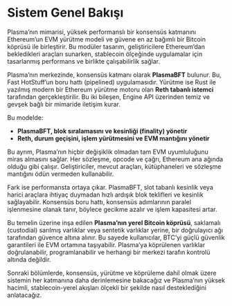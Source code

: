 # Sistem Genel Bakışı

Plasma’nın mimarisi, yüksek performanslı bir konsensüs katmanını Ethereum’un EVM yürütme modeli ve güvene en az bağımlı bir Bitcoin köprüsü ile birleştirir. Bu modüler tasarım, geliştiricilere Ethereum’dan bekledikleri araçları sunarken, stablecoin ölçeğinde uygulamalar için tasarlanmış performans ve birlikte çalışabilirlik sağlar.

Plasma’nın merkezinde, konsensüs katmanı olarak **PlasmaBFT** bulunur. Bu, Fast HotStuff’un boru hattı (pipelined) uygulamasıdır. Yürütme ise Rust ile yazılmış modern bir Ethereum yürütme motoru olan **Reth tabanlı istemci** tarafından gerçekleştirilir. Bu iki bileşen, Engine API üzerinden temiz ve gevşek bağlı bir mimaride iletişim kurar.

Bu modelde:

* **PlasmaBFT, blok sıralamasını ve kesinliği (finality) yönetir**
* **Reth, durum geçişini, işlem yürütmesini ve EVM mantığını yönetir**

Bu ayrım, Plasma’nın hiçbir değişiklik olmadan tam EVM uyumluluğunu miras almasını sağlar. Her sözleşme, opcode ve çağrı, Ethereum ana ağında olduğu gibi çalışır. Geliştiriciler, mevcut araçları, kütüphaneleri ve sözleşme mantığını ödün vermeden kullanabilir.

Fark ise performansta ortaya çıkar. PlasmaBFT, slot tabanlı kesinlik veya harici araçlara ihtiyaç duymadan hızlı ardışık blok teklifleri ve kesinlik sağlayabilir. Konsensüs boru hattı, konsensüs adımlarının paralel işlenmesine olanak tanır, böylece gecikme azalır ve işlem kapasitesi artar.

Bu temelin üzerine inşa edilen **Plasma’nın yerel Bitcoin köprüsü**, saklamalı (custodial) sarılmış varlıklar veya sentetik varlıklar yerine, bir doğrulayıcı ağı tarafından güvence altına alınır. Bu sayede kullanıcılar, BTC’yi güçlü güvenlik garantileri ile EVM ortamına taşıyabilir. Plasma’ya köprülenen varlıklar doğrulanabilir, programlanabilir ve herhangi bir merkezi tarafın kontrolü altında değildir.

Sonraki bölümlerde, konsensüs, yürütme ve köprüleme dahil olmak üzere sistemin her katmanına daha derinlemesine bakacağız ve Plasma’nın yüksek hacimli, stablecoin-yerel akışları ölçekli bir şekilde nasıl desteklediğini anlatacağız.
